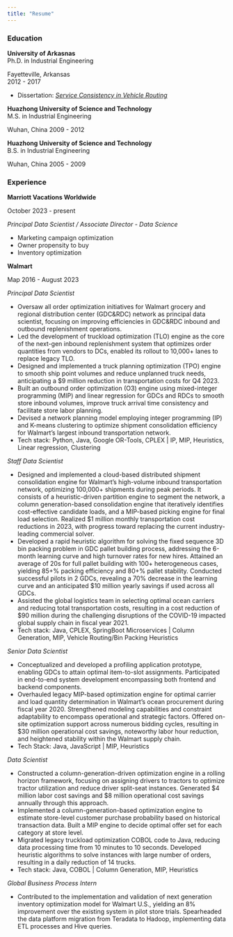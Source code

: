 ```yaml
---
title: "Resume"
---
```


### Education

::: {.d-flex .justify-content-between}
::: {}
**University of Arkasnas**  
Ph.D. in Industrial Engineering
:::
::: {.text-end}
Fayetteville, Arkansas  
2012 - 2017
:::
:::
- Dissertation: [*Service Consistency in Vehicle Routing*](https://scholarworks.uark.edu/etd/1912/)
<!-- - Developed an enhanced multi-directional local search algorithm for approximating Pareto frontiers in multi-objective optimization, effectively solving the consistent vehicle routing problems (ConVRP).
- Developed a large neighborhood search and a branch-and-price algorithm to solve the ConVRP to minimize traveling costs. -->

::: {.d-flex .justify-content-between}
::: {}
**Huazhong University of Science and Technology**  
M.S. in Industrial Engineering
:::
::: {.text-end}
Wuhan, China
2009 - 2012
:::
:::

::: {.d-flex .justify-content-between}
::: {}
**Huazhong University of Science and Technology**  
B.S. in Industrial Engineering
:::
::: {.text-end}
Wuhan, China
2005 - 2009
:::
:::

### Experience

::: {.d-flex .justify-content-between}
::: {}
**Marriott Vacations Worldwide**  
:::
::: {.text-end}
October 2023 - present
:::
:::
*Principal Data Scientist / Associate Director - Data Science*

- Marketing campaign optimization
- Owner propensity to buy
- Inventory optimization

::: {.d-flex .justify-content-between}
::: {}
**Walmart**  
:::
::: {.text-end}
Map 2016 - August 2023
:::
:::
*Principal Data Scientist*

- Oversaw all order optimization initiatives for Walmart grocery and regional distribution center (GDC\&RDC) network as principal data scientist, focusing on improving efficiencies in GDC\&RDC inbound and outbound replenishment operations.
- Led the development of truckload optimization (TLO) engine as the core of the next-gen inbound replenishment system that optimizes order quantities from vendors to DCs, enabled its rollout to 10,000+ lanes to replace legacy TLO.
- Designed and implemented a truck planning optimization (TPO) engine to smooth ship point volumes and reduce unplanned truck needs, anticipating a \$9 million reduction in transportation costs for Q4 2023.
- Built an outbound order optimization (O3) engine using mixed-integer programming (MIP) and linear regression for GDCs and RDCs to smooth store inbound volumes, improve truck arrival time consistency and facilitate store labor planning.
- Devised a network planning model employing integer programming (IP) and K-means clustering to optimize shipment consolidation efficiency for Walmart's largest inbound transportation network.
- Tech stack: Python, Java, Google OR-Tools, CPLEX | IP, MIP, Heuristics, Linear regression, Clustering

*Staff Data Scientist*

- Designed and implemented a cloud-based distributed shipment consolidation engine for Walmart's high-volume inbound transportation network, optimizing 100,000+ shipments during peak periods. It consists of a heuristic-driven partition engine to segment the network, a column generation-based consolidation engine that iteratively identifies cost-effective candidate loads, and a MIP-based picking engine for final load selection. Realized \$1 million monthly transportation cost reductions in 2023, with progress toward replacing the current industry-leading commercial solver.
- Developed a rapid heuristic algorithm for solving the fixed sequence 3D bin packing problem in GDC pallet building process, addressing the 6-month learning curve and high turnover rates for new hires. Attained an average of 20s for full pallet building with 100+ heterogeneous cases, yielding 85+\% packing efficiency and 80+\% pallet stability.  Conducted successful pilots in 2 GDCs, revealing a 70\% decrease in the learning curve and an anticipated \$10 million yearly savings if used across all GDCs.
- Assisted the global logistics team in selecting optimal ocean carriers and reducing total transportation costs, resulting in a cost reduction of \$90 million during the challenging disruptions of the COVID-19 impacted global supply chain in fiscal year 2021.
- Tech stack: Java, CPLEX, SpringBoot Microservices | Column Generation, MIP, Vehicle Routing/Bin Packing Heuristics

*Senior Data Scientist*


- Conceptualized and developed a profiling application prototype, enabling GDCs to attain optimal item-to-slot assignments. Participated in end-to-end system development encompassing both frontend and backend components.
- Overhauled legacy MIP-based optimization engine for optimal carrier and load quantity determination in Walmart's ocean procurement during fiscal year 2020. Strengthened modeling capabilities and constraint adaptability to encompass operational and strategic factors. Offered on-site optimization support across numerous bidding cycles, resulting in \$30 million operational cost savings, noteworthy labor hour reduction, and heightened stability within the Walmart supply chain.
- Tech Stack: Java, JavaScript | MIP, Heuristics

*Data Scientist*

- Constructed a column-generation-driven optimization engine in a rolling horizon framework, focusing on assigning drivers to tractors to optimize tractor utilization and reduce driver split-seat instances. Generated \$4 million labor cost savings and \$8 million operational cost savings annually through this approach.
- Implemented a column-generation-based optimization engine to estimate store-level customer purchase probability based on historical transaction data. Built a MIP engine to decide optimal offer set for each category at store level.
- Migrated legacy truckload optimization COBOL code to Java, reducing data processing time from 10 minutes to 10 seconds. Developed heuristic algorithms to solve instances with large number of orders, resulting in a daily reduction of 14 trucks.
- Tech stack: Java, COBOL | Column Generation, MIP, Heuristics

*Global Business Process Intern*

- Contributed to the implementation and validation of next generation inventory optimization model for Walmart U.S., yielding an 8\% improvement over the existing system in pilot store trials. Spearheaded the data platform migration from Teradata to Hadoop, implementing data ETL processes and Hive queries.



<!-- ### Publications

#### Facebook
::: {.d-flex .justify-content-between}
::: {}
test
:::
::: {.text-end}
2011-2022
:::
::: -->